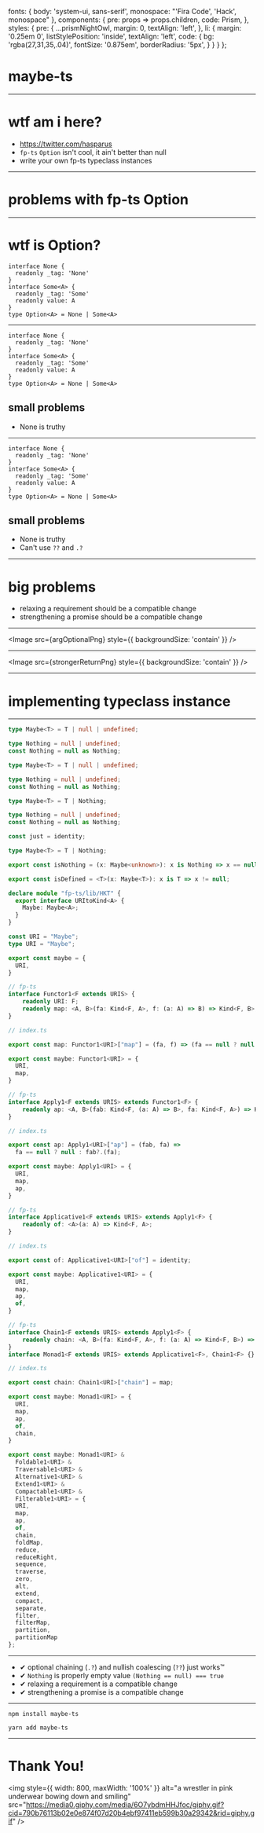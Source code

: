 

  fonts: {
    body: 'system-ui, sans-serif',
    monospace: "'Fira Code', 'Hack', monospace"
  },
  components: {
    pre: props => props.children,
    code: Prism,
  },
  styles: {
    pre: {
      ...prismNightOwl,
      margin: 0,
      textAlign: 'left',
    },
    li: {
      margin: '0.25em 0',
      listStylePosition: 'inside',
      textAlign: 'left',
      code: {
        bg: 'rgba(27,31,35,.04)',
        fontSize: '0.875em',
        borderRadius: '5px',
      }
    }
  }
};

<Head>
  <title>maybe-ts</title>
  <link rel="shortcut icon" href="https://emojipedia-us.s3.dualstack.us-west-1.amazonaws.com/thumbs/160/openmoji/213/black-question-mark-ornament_2753.png"/>
  <meta name="twitter:card" content="summary_large_image" />
  <meta name="twitter:site" content="@hasparus" />
  <meta name="twitter:title" content="maybe-ts" />
  <meta name="twitter:description" content="A lightweight Maybe type for fp-ts" />
  <meta name="twitter:image" content="https://images.unsplash.com/photo-1518644730709-0835105d9daa?ixlib=rb-1.2.1&ixid=eyJhcHBfaWQiOjEyMDd9&auto=format&fit=crop&w=1200" />
</Head>


# maybe-ts

---

# wtf am i here?

- https://twitter.com/hasparus
- `fp-ts` `Option` isn't cool, it ain't better than null
- write your own fp-ts typeclass instances

---

# problems with fp-ts Option

---

# wtf is Option?

```tsx
interface None {
  readonly _tag: 'None'
}
interface Some<A> {
  readonly _tag: 'Some'
  readonly value: A
}
type Option<A> = None | Some<A>
```

---

<Split>

<div style={{ fontSize: '0.625em' }}>

```tsx
interface None {
  readonly _tag: 'None'
}
interface Some<A> {
  readonly _tag: 'Some'
  readonly value: A
}
type Option<A> = None | Some<A>
```

</div>

<h2 style={{ whiteSpace: 'pre', marginLeft: '1em' }}>small problems</h2>

- None is truthy

</Split>

---

<Split>

<div style={{ fontSize: '0.625em' }}>

```tsx
interface None {
  readonly _tag: 'None'
}
interface Some<A> {
  readonly _tag: 'Some'
  readonly value: A
}
type Option<A> = None | Some<A>
```

</div>

<h2 style={{ whiteSpace: 'pre', marginLeft: '1em' }}>small problems</h2>

- None is truthy
- Can't use `??` and `.?`

</Split>



---

# big problems

- relaxing a requirement should be a compatible change
- strengthening a promise should be a compatible change

---

<!-- 2 following slides are stolen from Rich Hickey's Maybe Not -->


<Image src={argOptionalPng} style={{ backgroundSize: 'contain' }} />

---


<Image src={strongerReturnPng} style={{ backgroundSize: 'contain' }} />

---

# implementing typeclass instance

---

<CodeSurfer theme={codeSurferNightOwl}>

```ts
type Maybe<T> = T | null | undefined;
```
```ts
type Nothing = null | undefined;
const Nothing = null as Nothing;

type Maybe<T> = T | null | undefined;
```
```ts
type Nothing = null | undefined;
const Nothing = null as Nothing;

type Maybe<T> = T | Nothing;
```
```ts
type Nothing = null | undefined;
const Nothing = null as Nothing;

const just = identity;

type Maybe<T> = T | Nothing;
```
```ts
export const isNothing = (x: Maybe<unknown>): x is Nothing => x == null;

export const isDefined = <T>(x: Maybe<T>): x is T => x != null;
```
```ts
declare module "fp-ts/lib/HKT" {
  export interface URItoKind<A> {
    Maybe: Maybe<A>;
  }
}

const URI = "Maybe";
type URI = "Maybe";

export const maybe = {
  URI,
}
```
```ts
// fp-ts
interface Functor1<F extends URIS> {
    readonly URI: F;
    readonly map: <A, B>(fa: Kind<F, A>, f: (a: A) => B) => Kind<F, B>;
}

// index.ts

export const map: Functor1<URI>["map"] = (fa, f) => (fa == null ? null : f(fa));

export const maybe: Functor1<URI> = {
  URI,
  map,
}
```
```ts
// fp-ts
interface Apply1<F extends URIS> extends Functor1<F> {
    readonly ap: <A, B>(fab: Kind<F, (a: A) => B>, fa: Kind<F, A>) => Kind<F, B>;
}

// index.ts

export const ap: Apply1<URI>["ap"] = (fab, fa) =>
  fa == null ? null : fab?.(fa);

export const maybe: Apply1<URI> = {
  URI,
  map,
  ap,
}
```
```ts
// fp-ts
interface Applicative1<F extends URIS> extends Apply1<F> {
    readonly of: <A>(a: A) => Kind<F, A>;
}

// index.ts

export const of: Applicative1<URI>["of"] = identity;

export const maybe: Applicative1<URI> = {
  URI,
  map,
  ap,
  of,
}
```
```ts
// fp-ts
interface Chain1<F extends URIS> extends Apply1<F> {
    readonly chain: <A, B>(fa: Kind<F, A>, f: (a: A) => Kind<F, B>) => Kind<F, B>;
}
interface Monad1<F extends URIS> extends Applicative1<F>, Chain1<F> {}

// index.ts

export const chain: Chain1<URI>["chain"] = map;

export const maybe: Monad1<URI> = {
  URI,
  map,
  ap,
  of,
  chain,
}
```
```ts
export const maybe: Monad1<URI> &
  Foldable1<URI> &
  Traversable1<URI> &
  Alternative1<URI> &
  Extend1<URI> &
  Compactable1<URI> &
  Filterable1<URI> = {
  URI,
  map,
  ap,
  of,
  chain,
  foldMap,
  reduce,
  reduceRight,
  sequence,
  traverse,
  zero,
  alt,
  extend,
  compact,
  separate,
  filter,
  filterMap,
  partition,
  partitionMap
};
```
</CodeSurfer>

---

<div className="list-style-none">

<style>{`.list-style-none li { list-style: none } `}</style>

- ✔ optional chaining (`.?`) and nullish coalescing (`??`) just works&trade;
- ✔ `Nothing` is properly empty value `(Nothing == null) === true`
- ✔ relaxing a requirement is a compatible change
- ✔ strengthening a promise is a compatible change

</div>

---

```
npm install maybe-ts

yarn add maybe-ts
```

---

# Thank You!

<img
  style={{ width: 800, maxWidth: '100%' }}
  alt="a wrestler in pink underwear bowing down and smiling"
  src="https://media0.giphy.com/media/6O7ybdmHHJfoc/giphy.gif?cid=790b76113b02e0e874f07d20b4ebf97411eb599b30a29342&rid=giphy.gif"
/>
